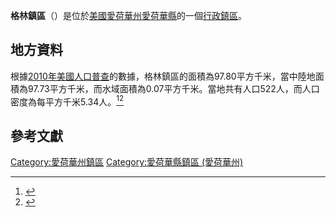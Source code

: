 {{noteTA
|G1=USState
|G2=地名
|G3=Unit
}}
{{Infobox settlement
|official_name            = 格林鎮區
|native_name = Greene Township
|settlement_type          = [[行政鎮區|行政鎮區]]
|image_skyline            = 
|imagesize                = 
|image_map                = 
|mapsize                  = 
|pushpin_map  =USA Iowa
|pushpin_label = 格林鎮區
|pushpin_label_position   = top
|pushpin_map_caption      = 格林鎮區在愛荷華州的位置
|subdivision_type         = [[世界政區索引|國家]]
|subdivision_type1        = [[美国州份|州份]]
|subdivision_type2        = [[愛荷華州行政区划|縣]]
|subdivision_name         = [[美国|美国]]
|subdivision_name1        = [[愛荷華州|愛荷華州]]
|subdivision_name2        = [[愛荷華縣_(愛荷華州)|愛荷華縣]]
|elevation_ft             = 764
|elevation_m              = 233
|timezone                 = [[北美中部時區|北美中部時區]]
|area_total_km2           = 97.80
|area_land_km2            = 97.73
|area_water_km2           = 0.07
|area_total_sq_mi         = 
|area_land_sq_mi          = 
|area_water_sq_mi         = 
|population_as_of         = [[2010年美國人口普查|2010]]
|population_footnotes     = 
|population_total         = 522
|population_density_km2   = auto
|population_density_sq_mi = auto
|utc_offset               = -6
|coordinates              = {{coord|41|33|22|N|91|53|14|W|type:city_region:US-AL_source:GNS-enwiki|display=inline,title}}
| coor_pinpoint           = 
| coordinates_footnotes   = 
|timezone_DST             = CDT
|utc_offset_DST           = -5
|postal_code_type         = [[美國郵區編號|郵區編號]]
|postal_code              = 
|area_code                = {{link-en|电话区号563|Area code 563|563}}
|blank_name = [[地名信息系统|GNIS ID]]
|blank_info = 467971
}}
'''格林鎮區'''（{{lang-en|Greene Township}}）是位於[[美國|美國]][[愛荷華州|愛荷華州]][[愛荷華縣_(愛荷華州)|愛荷華縣]]的一個[[行政鎮區|行政鎮區]]。

== 地方資料 ==
根據[[2010年美國人口普查|2010年美國人口普查]]的數據，格林鎮區的面積為97.80平方千米，當中陸地面積為97.73平方千米，而水域面積為0.07平方千米。當地共有人口522人，而人口密度為每平方千米5.34人。<ref name="GR8">{{cite web|url=http://factfinder2.census.gov|publisher=[[美国人口调查局|美国人口调查局]]|accessdate=2011-05-14|title=American FactFinder|archive-date=2013-09-11|archive-url=https://web.archive.org/web/20130911234518/http://factfinder2.census.gov/|dead-url=no}}</ref><ref>{{cite web|url=https://www.citypopulation.de/en/usa/iowa/admin/|title=USA: Iowa (Counties and Townships) - City Population}}</ref>

== 參考文獻 ==
{{reflist}}

{{愛荷華縣 (愛荷華州)}}

{{DEFAULTSORT:Greene Township}}
[[Category:愛荷華州鎮區|Category:愛荷華州鎮區]]
[[Category:愛荷華縣鎮區_(愛荷華州)|Category:愛荷華縣鎮區 (愛荷華州)]]

{{Iowa-geo-stub}}